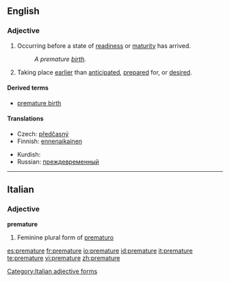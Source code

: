 ==English==

===Adjective===
{{en-adj}}

# Occurring before a state of [[readiness]] or [[maturity]] has arrived.
#: ''A premature [[birth]].''
# Taking place [[earlier]] than [[anticipated]], [[prepared]] for, or [[desired]].

====Derived terms====
* [[premature birth]]

====Translations====
{{top}}
* Czech: [[předčasný]] {{m}}
*Finnish: [[ennenaikainen]]
{{mid}}
*Kurdish: {{KUchar|[[پێشوه‌خت]]}}
*Russian: [[преждевременный]]
{{bottom}}

----

==Italian==

===Adjective===
'''premature'''

# Feminine plural form of [[prematuro]]

[[Category:Italian adjective forms]]

[[es:premature]]
[[fr:premature]]
[[io:premature]]
[[id:premature]]
[[it:premature]]
[[te:premature]]
[[vi:premature]]
[[zh:premature]]